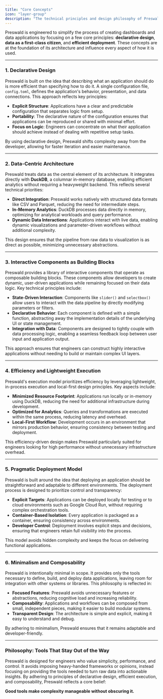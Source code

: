 ```yaml
---
title: "Core Concepts"
icon: "layer-group"
description: "The technical principles and design philosophy of Preswald."
---
```


Preswald is engineered to simplify the process of creating dashboards and data applications by focusing on a few core principles: **declarative design**, **data as a first-class citizen**, and **efficient deployment**. These concepts are at the foundation of its architecture and influence every aspect of how it is used.

---

### 1. **Declarative Design**

Preswald is built on the idea that describing what an application should do is more efficient than specifying how to do it. A single configuration file, `config.toml`, defines the application's behavior, presentation, and data connections. This approach reflects key principles:

- **Explicit Structure**: Applications have a clear and predictable configuration that separates logic from setup.
- **Portability**: The declarative nature of the configuration ensures that applications can be reproduced or shared with minimal effort.
- **Focus on Logic**: Engineers can concentrate on what their application should achieve instead of dealing with repetitive setup tasks.

By using declarative design, Preswald shifts complexity away from the developer, allowing for faster iteration and easier maintenance.

---

### 2. **Data-Centric Architecture**

Preswald treats data as the central element of its architecture. It integrates directly with **DuckDB**, a columnar in-memory database, enabling efficient analytics without requiring a heavyweight backend. This reflects several technical priorities:

- **Direct Integration**: Preswald works natively with structured data formats like CSV and Parquet, reducing the need for intermediate steps.
- **In-Memory Analytics**: DuckDB processes data directly in memory, optimizing for analytical workloads and query performance.
- **Dynamic Data Interactions**: Applications interact with live data, enabling dynamic visualizations and parameter-driven workflows without additional complexity.

This design ensures that the pipeline from raw data to visualization is as direct as possible, minimizing unnecessary abstractions.

---

### 3. **Interactive Components as Building Blocks**

Preswald provides a library of interactive components that operate as composable building blocks. These components allow developers to create dynamic, user-driven applications while remaining focused on their data logic. Key technical principles include:

- **State-Driven Interaction**: Components like `slider()` and `selectbox()` allow users to interact with the data pipeline by directly modifying parameters or filters.
- **Declarative Behavior**: Each component is defined with a simple function, abstracting away the implementation details of the underlying UI or state management.
- **Integration with Data**: Components are designed to tightly couple with data processing logic, enabling a seamless feedback loop between user input and application output.

This approach ensures that engineers can construct highly interactive applications without needing to build or maintain complex UI layers.

---

### 4. **Efficiency and Lightweight Execution**

Preswald's execution model prioritizes efficiency by leveraging lightweight, in-process execution and local-first design principles. Key aspects include:

- **Minimized Resource Footprint**: Applications run locally or in-memory using DuckDB, reducing the need for additional infrastructure during development.
- **Optimized for Analytics**: Queries and transformations are executed within the same process, reducing latency and overhead.
- **Local-First Workflow**: Development occurs in an environment that mirrors production behavior, ensuring consistency between testing and deployment.

This efficiency-driven design makes Preswald particularly suited for engineers looking for high performance without unnecessary infrastructure overhead.

---

### 5. **Pragmatic Deployment Model**

Preswald is built around the idea that deploying an application should be straightforward and adaptable to different environments. The deployment process is designed to prioritize control and transparency:

- **Explicit Targets**: Applications can be deployed locally for testing or to cloud environments such as Google Cloud Run, without requiring complex orchestration tools.
- **Container-Based Isolation**: Every application is packaged as a container, ensuring consistency across environments.
- **Developer Control**: Deployment involves explicit steps and decisions, ensuring that engineers retain full visibility into the process.

This model avoids hidden complexity and keeps the focus on delivering functional applications.

---

### 6. **Minimalism and Composability**

Preswald is intentionally minimal in scope. It provides only the tools necessary to define, build, and deploy data applications, leaving room for integration with other systems or libraries. This philosophy is reflected in:

- **Focused Features**: Preswald avoids unnecessary features or abstractions, reducing cognitive load and increasing reliability.
- **Composability**: Applications and workflows can be composed from small, independent pieces, making it easier to build modular systems.
- **Transparent Design**: The architecture is simple and explicit, making it easy to understand and debug.

By adhering to minimalism, Preswald ensures that it remains adaptable and developer-friendly.

---

### Philosophy: Tools That Stay Out of the Way

Preswald is designed for engineers who value simplicity, performance, and control. It avoids imposing heavy-handed frameworks or opinions, instead focusing on providing the tools needed to turn raw data into actionable insights. By adhering to principles of declarative design, efficient execution, and composability, Preswald reflects a core belief:

**Good tools make complexity manageable without obscuring it.**
